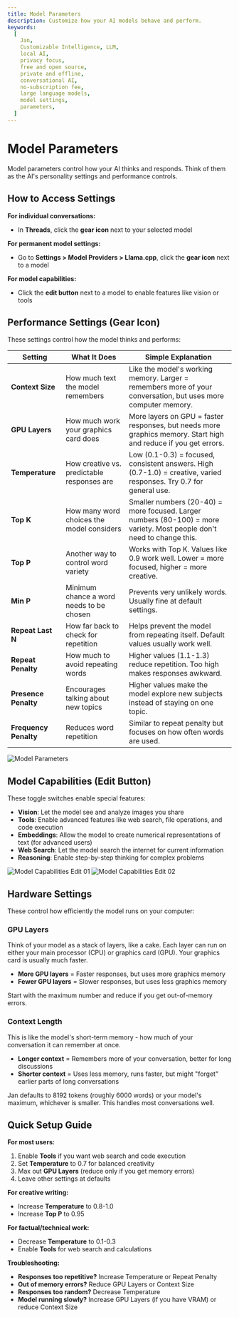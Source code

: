 ```yaml
---
title: Model Parameters
description: Customize how your AI models behave and perform.
keywords:
  [
    Jan,
    Customizable Intelligence, LLM,
    local AI,
    privacy focus,
    free and open source,
    private and offline,
    conversational AI,
    no-subscription fee,
    large language models,
    model settings,
    parameters,
  ]
---
```


# Model Parameters

Model parameters control how your AI thinks and responds. Think of them as the AI's personality settings and performance controls.

## How to Access Settings

**For individual conversations:**
- In **Threads**, click the **gear icon** next to your selected model

**For permanent model settings:**
- Go to **Settings > Model Providers > Llama.cpp**, click the **gear icon** next to a model

**For model capabilities:**
- Click the **edit button** next to a model to enable features like vision or tools

## Performance Settings (Gear Icon)

These settings control how the model thinks and performs:

| Setting | What It Does | Simple Explanation |
|---------|-------------|-------------------|
| **Context Size** | How much text the model remembers | Like the model's working memory. Larger = remembers more of your conversation, but uses more computer memory. |
| **GPU Layers** | How much work your graphics card does | More layers on GPU = faster responses, but needs more graphics memory. Start high and reduce if you get errors. |
| **Temperature** | How creative vs. predictable responses are | Low (0.1-0.3) = focused, consistent answers. High (0.7-1.0) = creative, varied responses. Try 0.7 for general use. |
| **Top K** | How many word choices the model considers | Smaller numbers (20-40) = more focused. Larger numbers (80-100) = more variety. Most people don't need to change this. |
| **Top P** | Another way to control word variety | Works with Top K. Values like 0.9 work well. Lower = more focused, higher = more creative. |
| **Min P** | Minimum chance a word needs to be chosen | Prevents very unlikely words. Usually fine at default settings. |
| **Repeat Last N** | How far back to check for repetition | Helps prevent the model from repeating itself. Default values usually work well. |
| **Repeat Penalty** | How much to avoid repeating words | Higher values (1.1-1.3) reduce repetition. Too high makes responses awkward. |
| **Presence Penalty** | Encourages talking about new topics | Higher values make the model explore new subjects instead of staying on one topic. |
| **Frequency Penalty** | Reduces word repetition | Similar to repeat penalty but focuses on how often words are used. |

![Model Parameters](./_assets/model-parameters.png)

## Model Capabilities (Edit Button)

These toggle switches enable special features:

- **Vision**: Let the model see and analyze images you share
- **Tools**: Enable advanced features like web search, file operations, and code execution
- **Embeddings**: Allow the model to create numerical representations of text (for advanced users)
- **Web Search**: Let the model search the internet for current information
- **Reasoning**: Enable step-by-step thinking for complex problems

![Model Capabilities Edit 01](./_assets/model-capabilities-edit-01.png)
![Model Capabilities Edit 02](./_assets/model-capabilities-edit-02.png)

## Hardware Settings

These control how efficiently the model runs on your computer:

### GPU Layers
Think of your model as a stack of layers, like a cake. Each layer can run on either your main processor (CPU) or graphics card (GPU). Your graphics card is usually much faster.

- **More GPU layers** = Faster responses, but uses more graphics memory
- **Fewer GPU layers** = Slower responses, but uses less graphics memory

Start with the maximum number and reduce if you get out-of-memory errors.

### Context Length
This is like the model's short-term memory - how much of your conversation it can remember at once.

- **Longer context** = Remembers more of your conversation, better for long discussions
- **Shorter context** = Uses less memory, runs faster, but might "forget" earlier parts of long conversations

<Callout type="info">
Jan defaults to 8192 tokens (roughly 6000 words) or your model's maximum, whichever is smaller. This handles most conversations well.
</Callout>

## Quick Setup Guide

**For most users:**
1. Enable **Tools** if you want web search and code execution
2. Set **Temperature** to 0.7 for balanced creativity
3. Max out **GPU Layers** (reduce only if you get memory errors)
4. Leave other settings at defaults

**For creative writing:**
- Increase **Temperature** to 0.8-1.0
- Increase **Top P** to 0.95

**For factual/technical work:**
- Decrease **Temperature** to 0.1-0.3
- Enable **Tools** for web search and calculations

**Troubleshooting:**
- **Responses too repetitive?** Increase Temperature or Repeat Penalty
- **Out of memory errors?** Reduce GPU Layers or Context Size
- **Responses too random?** Decrease Temperature
- **Model running slowly?** Increase GPU Layers (if you have VRAM) or reduce Context Size
